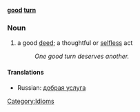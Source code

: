 '''[[good]] [[turn]]'''
=== Noun ===
# a good [[deed]]; a thoughtful or [[selfless]] act
#: ''One good turn deserves another.''

==== Translations ====
*Russian: [[добрая услуга]]

[[Category:Idioms]]